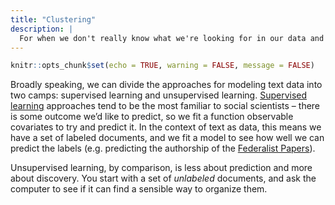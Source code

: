 ```yaml
---
title: "Clustering"
description: |
  For when we don't really know what we're looking for in our data and just want the computer to tell us what it sees.
---
```


```r
knitr::opts_chunk$set(echo = TRUE, warning = FALSE, message = FALSE)
```

Broadly speaking, we can divide the approaches for modeling text data into two camps: supervised learning and unsupervised learning. [Supervised learning](sentiment-analysis.html) approaches tend to be the most familiar to social scientists -- there is some outcome we'd like to predict, so we fit a function observable covariates to try and predict it. In the context of text as data, this means we have a set of labeled documents, and we fit a model to see how well we can predict the labels (e.g. predicting the authorship of the [Federalist Papers](federalist-papers.html)).

Unsupervised learning, by comparison, is less about prediction and more about discovery. You start with a set of *unlabeled* documents, and ask the computer to see if it can find a sensible way to organize them. 